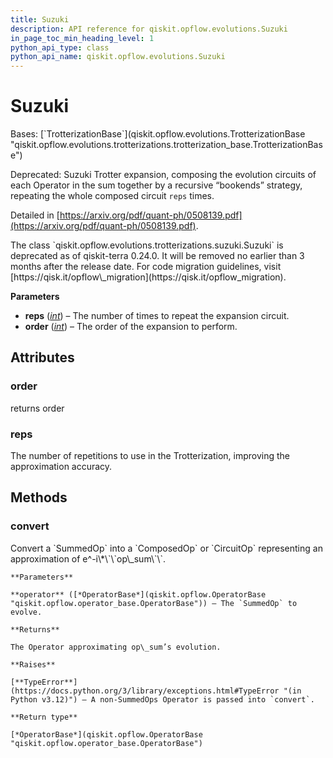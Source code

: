 ```yaml
---
title: Suzuki
description: API reference for qiskit.opflow.evolutions.Suzuki
in_page_toc_min_heading_level: 1
python_api_type: class
python_api_name: qiskit.opflow.evolutions.Suzuki
---
```


# Suzuki

<Class id="qiskit.opflow.evolutions.Suzuki" github="https://github.com/qiskit/qiskit/tree/stable/0.25/qiskit/opflow/evolutions/trotterizations/suzuki.py" signature="qiskit.opflow.evolutions.Suzuki(reps=1, order=2)">
  Bases: [`TrotterizationBase`](qiskit.opflow.evolutions.TrotterizationBase "qiskit.opflow.evolutions.trotterizations.trotterization_base.TrotterizationBase")

  Deprecated: Suzuki Trotter expansion, composing the evolution circuits of each Operator in the sum together by a recursive “bookends” strategy, repeating the whole composed circuit `reps` times.

  Detailed in [https://arxiv.org/pdf/quant-ph/0508139.pdf](https://arxiv.org/pdf/quant-ph/0508139.pdf).

  <Admonition title="Deprecated since version 0.24.0" type="danger">
    The class `qiskit.opflow.evolutions.trotterizations.suzuki.Suzuki` is deprecated as of qiskit-terra 0.24.0. It will be removed no earlier than 3 months after the release date. For code migration guidelines, visit [https://qisk.it/opflow\_migration](https://qisk.it/opflow_migration).
  </Admonition>

  **Parameters**

  *   **reps** ([*int*](https://docs.python.org/3/library/functions.html#int "(in Python v3.12)")) – The number of times to repeat the expansion circuit.
  *   **order** ([*int*](https://docs.python.org/3/library/functions.html#int "(in Python v3.12)")) – The order of the expansion to perform.

  ## Attributes

  ### order

  <Attribute id="qiskit.opflow.evolutions.Suzuki.order" name="order">
    returns order
  </Attribute>

  ### reps

  <Attribute id="qiskit.opflow.evolutions.Suzuki.reps" name="reps">
    The number of repetitions to use in the Trotterization, improving the approximation accuracy.
  </Attribute>

  ## Methods

  ### convert

  <Function id="qiskit.opflow.evolutions.Suzuki.convert" name="convert" signature="convert(operator)">
    Convert a `SummedOp` into a `ComposedOp` or `CircuitOp` representing an approximation of e^-i\*\`\`op\_sum\`\`.

    **Parameters**

    **operator** ([*OperatorBase*](qiskit.opflow.OperatorBase "qiskit.opflow.operator_base.OperatorBase")) – The `SummedOp` to evolve.

    **Returns**

    The Operator approximating op\_sum’s evolution.

    **Raises**

    [**TypeError**](https://docs.python.org/3/library/exceptions.html#TypeError "(in Python v3.12)") – A non-SummedOps Operator is passed into `convert`.

    **Return type**

    [*OperatorBase*](qiskit.opflow.OperatorBase "qiskit.opflow.operator_base.OperatorBase")
  </Function>
</Class>


